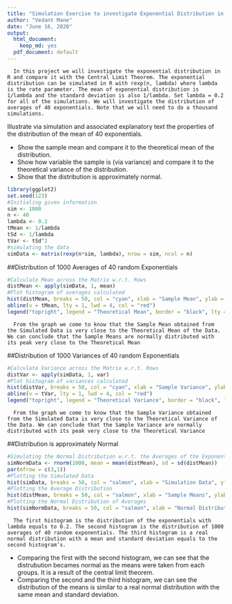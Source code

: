 ```yaml
---
title: "Simulation Exercise to investigate Exponential Distribution in R"
author: "Vedant Mane"
date: "June 16, 2020"
output:
  html_document:
    keep_md: yes
  pdf_document: default
---
```


      In this project we will investigate the exponential distribution in R and compare it with the Central Limit Theorem. The exponential distribution can be simulated in R with rexp(n, lambda) where lambda is the rate parameter. The mean of exponential distribution is 1/lambda and the standard deviation is also 1/lambda. Set lambda = 0.2 for all of the simulations. We will investigate the distribution of averages of 40 exponentials. Note that we will need to do a thousand simulations.

Illustrate via simulation and associated explanatory text the properties of the distribution of the mean of 40 exponentials.

* Show the sample mean and compare it to the theoretical mean of the distribution.
* Show how variable the sample is (via variance) and compare it to the theoretical variance of the distribution.
* Show that the distribution is approximately normal.

```r
library(ggplot2)
set.seed(123)
#Initialing given information
sim <- 1000
n <- 40
lambda <- 0.2
tMean <- 1/lambda
tSd <- 1/lambda
tVar <- tSd^2
#simulating the data
simData <- matrix(rexp(n*sim, lambda), nrow = sim, ncol = n)
```

##Distribution of 1000 Averages of 40 random Exponentials

```r
#Calculate Mean across the Matrix w.r.t. Rows
distMean <- apply(simData, 1, mean)
#Plot histogram of averages calculated
hist(distMean, breaks = 50, col = "cyan", xlab = "Sample Mean", ylab = "Frequency", main = "Distribution of 1000 Averages of 40 random Exponentials")
abline(v = tMean, lty = 1, lwd = 4, col = "red")
legend("topright", legend = "Theoretical Mean", border = "black", lty = 1, lwd = 4, col = "red")
```

      From the graph we come to know that the Sample Mean obtained from the Simulated Data is very close to the Theoretical Mean of the Data. We can conclude that the Sample Means are normally distributed with its peak very close to the Theoretical Mean

##Distribution of 1000 Variances of 40 random Exponentials

```r
#Calculate Variance across the Matrix w.r.t. Rows
distVar <- apply(simData, 1, var)
#Plot histogram of variances calculated
hist(distVar, breaks = 50, col = "cyan", xlab = "Sample Variance", ylab = "Frequency", main = "Distribution of 1000 Variances of 40 random Exponentials")
abline(v = tVar, lty = 1, lwd = 4, col = "red")
legend("topright", legend = "Theoretical Variance", border = "black", lty = 1, lwd = 4, col = "red")
```

      From the graph we come to know that the Sample Variance obtained from the Simulated Data is very close to the Theoretical Variance of the Data. We can conclude that the Sample Variance are normally distributed with its peak very close to the Theoretical Variance

##Distribution is approximately Normal

```r
#Simulating the Normal Distribution w.r.t. the Averages of the Exponentials
simNormData <- rnorm(1000, mean = mean(distMean), sd = sd(distMean))
par(mfrow = c(3,1))
#Plotting the Simulated Data
hist(simData, breaks = 50, col = "salmon", xlab = "Simulation Data", ylab = "Frequency", main = "Distribution of Simulation Data")
#Plotting the Average Distribution
hist(distMean, breaks = 50, col = "salmon", xlab = "Sample Means", ylab = "Frequency", main = "Distribution of Averages of Random Exponentials")
#Plotting the Normal Distribution of Averages
hist(simNormData, breaks = 50, col = "salmon", xlab = "Normal Distribution", ylab = "Frequency", main = "Normal Distribution of Simulated Data")
```

      The first histogram is the distribution of the exponentials with lambda equals to 0.2. The second histogram is the distribution of 1000 averages of 40 random exponentials. The third histogram is a real normal distribution with a mean and standard deviation equals to the second histogram’s.
* Comparing the first with the second histogram, we can see that the distrubution becames normal as the means were taken from each groups. It is a result of the central limit theorem.
* Comparing the second and the third histogram, we can see the distribution of the means is similar to a real normal distribution with the same mean and standard deviation.
